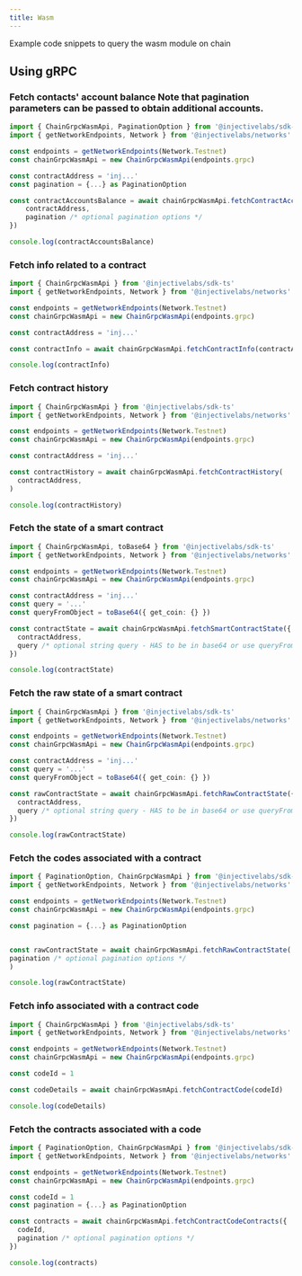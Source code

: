```yaml
---
title: Wasm
---
```


Example code snippets to query the wasm module on chain

## Using gRPC

### Fetch contacts' account balance Note that pagination parameters can be passed to obtain additional accounts.

```ts
import { ChainGrpcWasmApi, PaginationOption } from '@injectivelabs/sdk-ts'
import { getNetworkEndpoints, Network } from '@injectivelabs/networks'

const endpoints = getNetworkEndpoints(Network.Testnet)
const chainGrpcWasmApi = new ChainGrpcWasmApi(endpoints.grpc)

const contractAddress = 'inj...'
const pagination = {...} as PaginationOption

const contractAccountsBalance = await chainGrpcWasmApi.fetchContractAccountsBalance({
    contractAddress,
    pagination /* optional pagination options */
})

console.log(contractAccountsBalance)
```

### Fetch info related to a contract

```ts
import { ChainGrpcWasmApi } from '@injectivelabs/sdk-ts'
import { getNetworkEndpoints, Network } from '@injectivelabs/networks'

const endpoints = getNetworkEndpoints(Network.Testnet)
const chainGrpcWasmApi = new ChainGrpcWasmApi(endpoints.grpc)

const contractAddress = 'inj...'

const contractInfo = await chainGrpcWasmApi.fetchContractInfo(contractAddress)

console.log(contractInfo)
```

### Fetch contract history

```ts
import { ChainGrpcWasmApi } from '@injectivelabs/sdk-ts'
import { getNetworkEndpoints, Network } from '@injectivelabs/networks'

const endpoints = getNetworkEndpoints(Network.Testnet)
const chainGrpcWasmApi = new ChainGrpcWasmApi(endpoints.grpc)

const contractAddress = 'inj...'

const contractHistory = await chainGrpcWasmApi.fetchContractHistory(
  contractAddress,
)

console.log(contractHistory)
```

### Fetch the state of a smart contract

```ts
import { ChainGrpcWasmApi, toBase64 } from '@injectivelabs/sdk-ts'
import { getNetworkEndpoints, Network } from '@injectivelabs/networks'

const endpoints = getNetworkEndpoints(Network.Testnet)
const chainGrpcWasmApi = new ChainGrpcWasmApi(endpoints.grpc)

const contractAddress = 'inj...'
const query = '...'
const queryFromObject = toBase64({ get_coin: {} })

const contractState = await chainGrpcWasmApi.fetchSmartContractState({
  contractAddress,
  query /* optional string query - HAS to be in base64 or use queryFromObject */,
})

console.log(contractState)
```

### Fetch the raw state of a smart contract

```ts
import { ChainGrpcWasmApi } from '@injectivelabs/sdk-ts'
import { getNetworkEndpoints, Network } from '@injectivelabs/networks'

const endpoints = getNetworkEndpoints(Network.Testnet)
const chainGrpcWasmApi = new ChainGrpcWasmApi(endpoints.grpc)

const contractAddress = 'inj...'
const query = '...'
const queryFromObject = toBase64({ get_coin: {} })

const rawContractState = await chainGrpcWasmApi.fetchRawContractState({
  contractAddress,
  query /* optional string query - HAS to be in base64 or use queryFromObject */,
})

console.log(rawContractState)
```

### Fetch the codes associated with a contract

```ts
import { PaginationOption, ChainGrpcWasmApi } from '@injectivelabs/sdk-ts'
import { getNetworkEndpoints, Network } from '@injectivelabs/networks'

const endpoints = getNetworkEndpoints(Network.Testnet)
const chainGrpcWasmApi = new ChainGrpcWasmApi(endpoints.grpc)

const pagination = {...} as PaginationOption


const rawContractState = await chainGrpcWasmApi.fetchRawContractState(
pagination /* optional pagination options */
)

console.log(rawContractState)
```

### Fetch info associated with a contract code

```ts
import { ChainGrpcWasmApi } from '@injectivelabs/sdk-ts'
import { getNetworkEndpoints, Network } from '@injectivelabs/networks'

const endpoints = getNetworkEndpoints(Network.Testnet)
const chainGrpcWasmApi = new ChainGrpcWasmApi(endpoints.grpc)

const codeId = 1

const codeDetails = await chainGrpcWasmApi.fetchContractCode(codeId)

console.log(codeDetails)
```

### Fetch the contracts associated with a code

```ts
import { PaginationOption, ChainGrpcWasmApi } from '@injectivelabs/sdk-ts'
import { getNetworkEndpoints, Network } from '@injectivelabs/networks'

const endpoints = getNetworkEndpoints(Network.Testnet)
const chainGrpcWasmApi = new ChainGrpcWasmApi(endpoints.grpc)

const codeId = 1
const pagination = {...} as PaginationOption

const contracts = await chainGrpcWasmApi.fetchContractCodeContracts({
  codeId,
  pagination /* optional pagination options */
})

console.log(contracts)
```
